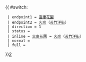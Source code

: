 {{ #switch: {{{format|}}}
  | endpoint1 = [[富康花園]]
  | endpoint2 = [[火炭]]（[[黃竹洋街]]）
  | direction = 1
  | status = {{HK Bus Status|M}}
  | inline = [[富康花園]] → [[火炭]]（[[黃竹洋街]]）
  | normal =
  | full =
}}<noinclude>[[category:新界居民巴士路線模板|2‎]]</noinclude>